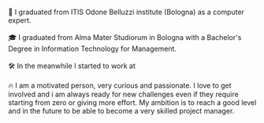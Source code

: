 <SectionText text="About me" />

<br />
🏫 I graduated from ITIS Odone Belluzzi institute (Bologna) as a computer expert.
<br />
<br />
🎓 I graduated from Alma Mater Studiorum in Bologna with a Bachelor's Degree in
Information Technology for Management.
<br />
<br />
🛠 In the meanwhile I started to work at
<br />
<br />
🔥 I am a motivated person, very curious and passionate. I love to get involved
and i am always ready for new challenges even if they require starting from zero
or giving more effort. My ambition is to reach a good level and in the future to
be able to become a very skilled project manager.
